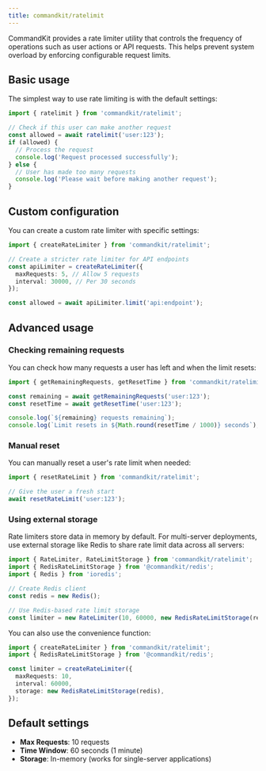```yaml
---
title: commandkit/ratelimit
---
```


CommandKit provides a rate limiter utility that controls the frequency
of operations such as user actions or API requests. This helps prevent
system overload by enforcing configurable request limits.

## Basic usage

The simplest way to use rate limiting is with the default settings:

```typescript
import { ratelimit } from 'commandkit/ratelimit';

// Check if this user can make another request
const allowed = await ratelimit('user:123');
if (allowed) {
  // Process the request
  console.log('Request processed successfully');
} else {
  // User has made too many requests
  console.log('Please wait before making another request');
}
```

## Custom configuration

You can create a custom rate limiter with specific settings:

```typescript
import { createRateLimiter } from 'commandkit/ratelimit';

// Create a stricter rate limiter for API endpoints
const apiLimiter = createRateLimiter({
  maxRequests: 5, // Allow 5 requests
  interval: 30000, // Per 30 seconds
});

const allowed = await apiLimiter.limit('api:endpoint');
```

## Advanced usage

### Checking remaining requests

You can check how many requests a user has left and when the limit
resets:

```typescript
import { getRemainingRequests, getResetTime } from 'commandkit/ratelimit';

const remaining = await getRemainingRequests('user:123');
const resetTime = await getResetTime('user:123');

console.log(`${remaining} requests remaining`);
console.log(`Limit resets in ${Math.round(resetTime / 1000)} seconds`);
```

### Manual reset

You can manually reset a user's rate limit when needed:

```typescript
import { resetRateLimit } from 'commandkit/ratelimit';

// Give the user a fresh start
await resetRateLimit('user:123');
```

### Using external storage

Rate limiters store data in memory by default. For multi-server
deployments, use external storage like Redis to share rate limit data
across all servers:

```typescript
import { RateLimiter, RateLimitStorage } from 'commandkit/ratelimit';
import { RedisRateLimitStorage } from '@commandkit/redis';
import { Redis } from 'ioredis';

// Create Redis client
const redis = new Redis();

// Use Redis-based rate limit storage
const limiter = new RateLimiter(10, 60000, new RedisRateLimitStorage(redis));
```

You can also use the convenience function:

```typescript
import { createRateLimiter } from 'commandkit/ratelimit';
import { RedisRateLimitStorage } from '@commandkit/redis';

const limiter = createRateLimiter({
  maxRequests: 10,
  interval: 60000,
  storage: new RedisRateLimitStorage(redis),
});
```

## Default settings

- **Max Requests**: 10 requests
- **Time Window**: 60 seconds (1 minute)
- **Storage**: In-memory (works for single-server applications)
